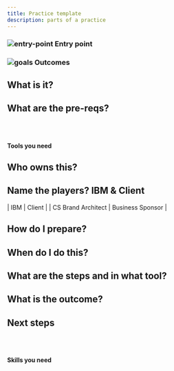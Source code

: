 ```yaml
---
title: Practice template
description: parts of a practice
---
```



<Row>

<Column colMd={6} colLg={6}>

### ![entry-point](../images/entry-point.svg)  Entry point



</Column>

<Column colMd={6} colLg={6}>


### ![goals](../images/goals.svg)  Outcomes


</Column>

</Row>

<Row>

<Column colMd={8} colLg={8}>

## What is it?

## What are the pre-reqs?


</Column>

<Column colMd={4} colLg={4}>

<br/><br/>

<Aside>

**Tools you need**



</Aside>

</Column>

</Row>

<Row>
<Column colMd={8} colLg={8}>

## Who owns this?

## Name the players? IBM  & Client

| IBM | Client |
| CS Brand Architect | Business Sponsor |

## How do I prepare?

## When do I do this?

## What are the steps and in what tool?

## What is the outcome?

## Next steps



</Column>

<Column colMd={4} colLg={4}>

<br/>
<br/>

<Aside>

**Skills you need**

<br/>


</Aside>

</Column>

</Row>
